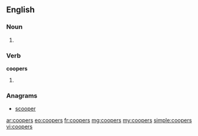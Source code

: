 ==English==

===Noun===
{{head|en}}

# {{plural of|cooper}}

===Verb===
'''coopers'''

# {{en-third-person singular of|cooper}}

===Anagrams===
* [[scooper#English|scooper]]

[[ar:coopers]]
[[eo:coopers]]
[[fr:coopers]]
[[mg:coopers]]
[[my:coopers]]
[[simple:coopers]]
[[vi:coopers]]